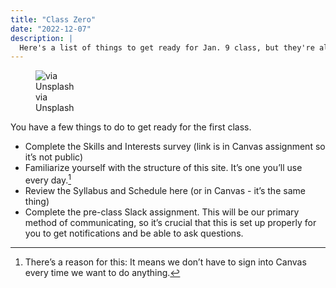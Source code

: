 ```yaml
---
title: "Class Zero"
date: "2022-12-07"
description: |
  Here's a list of things to get ready for Jan. 9 class, but they're also in Canvas if you prefer to use that method.
---
```



::: {.g-col-3 .figure-img .img-fluid .float-end .ms-2 .me-4 style="--bs-gap: 1rem;width:30%"}
![via Unsplash](../assets/img/thumbnail.jpg){fig-alt="Picture of desk"}
::: 

You have a few things to do to get ready for the first class. 

* Complete the Skills and Interests survey  (link is in Canvas assignment so it's not public)
* Familiarize yourself with the structure of this site. It's one you'll use every day.^[There's a reason for this: It means we don't have to sign into Canvas every time we want to do anything.] 
* Review the Syllabus and Schedule here (or in Canvas - it's the same thing)
* Complete the pre-class Slack assignment. This will be our primary method of communicating, so it's crucial that this is set up properly for you to get notifications and be able to ask questions. 


